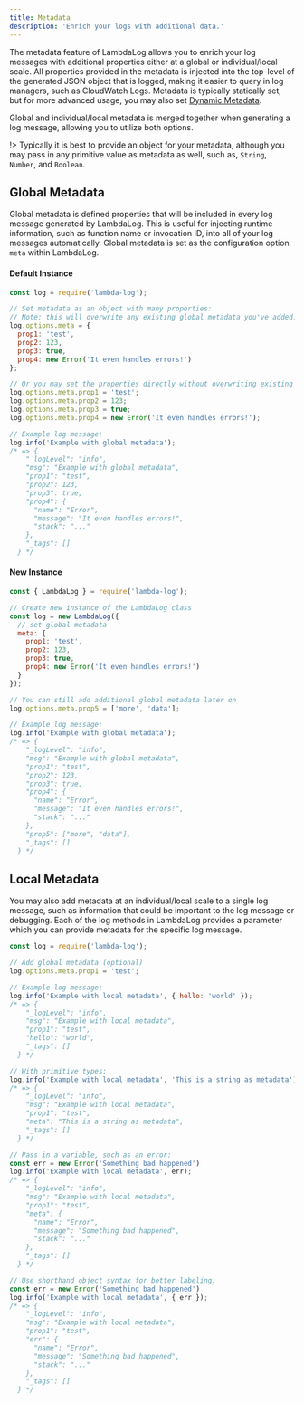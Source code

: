 ```yaml
---
title: Metadata
description: 'Enrich your logs with additional data.'
---
```


The metadata feature of LambdaLog allows you to enrich your log messages with additional properties either at a global or individual/local scale. All properties provided in the metadata is injected into the top-level of the generated JSON object that is logged, making it easier to query in log managers, such as CloudWatch Logs. Metadata is typically statically set, but for more advanced usage, you may also set [Dynamic Metadata](/docs/[v]/dynamic-metadata).

Global and individual/local metadata is merged together when generating a log message, allowing you to utilize both options.

!> Typically it is best to provide an object for your metadata, although you may pass in any primitive value as metadata as well, such as, `String`, `Number`, and `Boolean`.

## Global Metadata
Global metadata is defined properties that will be included in every log message generated by LambdaLog. This is useful for injecting runtime information, such as function name or invocation ID, into all of your log messages automatically. Global metadata is set as the configuration option `meta` within LambdaLog.

<!--tabs-->
#### Default Instance
```js
const log = require('lambda-log');

// Set metadata as an object with many properties:
// Note: this will overwrite any existing global metadata you've added.
log.options.meta = {
  prop1: 'test',
  prop2: 123,
  prop3: true,
  prop4: new Error('It even handles errors!')
};

// Or you may set the properties directly without overwriting existing global metadata:
log.options.meta.prop1 = 'test';
log.options.meta.prop2 = 123;
log.options.meta.prop3 = true;
log.options.meta.prop4 = new Error('It even handles errors!');

// Example log message:
log.info('Example with global metadata');
/* => {
    "_logLevel": "info",
    "msg": "Example with global metadata",
    "prop1": "test",
    "prop2": 123,
    "prop3": true,
    "prop4": {
      "name": "Error",
      "message": "It even handles errors!",
      "stack": "..."
    },
    "_tags": []
  } */
```

#### New Instance
```js
const { LambdaLog } = require('lambda-log');

// Create new instance of the LambdaLog class
const log = new LambdaLog({
  // set global metadata
  meta: {
    prop1: 'test',
    prop2: 123,
    prop3: true,
    prop4: new Error('It even handles errors!')
  }
});

// You can still add additional global metadata later on
log.options.meta.prop5 = ['more', 'data'];

// Example log message:
log.info('Example with global metadata');
/* => {
    "_logLevel": "info",
    "msg": "Example with global metadata",
    "prop1": "test",
    "prop2": 123,
    "prop3": true,
    "prop4": {
      "name": "Error",
      "message": "It even handles errors!",
      "stack": "..."
    },
    "prop5": ["more", "data"],
    "_tags": []
  } */
```
<!--/tabs-->

## Local Metadata
You may also add metadata at an individual/local scale to a single log message, such as information that could be important to the log message or debugging. Each of the log methods in LambdaLog provides a parameter which you can provide metadata for the specific log message.

```js
const log = require('lambda-log');

// Add global metadata (optional)
log.options.meta.prop1 = 'test';

// Example log message:
log.info('Example with local metadata', { hello: 'world' });
/* => {
    "_logLevel": "info",
    "msg": "Example with local metadata",
    "prop1": "test",
    "hello": "world",
    "_tags": []
  } */

// With primitive types:
log.info('Example with local metadata', 'This is a string as metadata');
/* => {
    "_logLevel": "info",
    "msg": "Example with local metadata",
    "prop1": "test",
    "meta": "This is a string as metadata",
    "_tags": []
  } */

// Pass in a variable, such as an error:
const err = new Error('Something bad happened')
log.info('Example with local metadata', err);
/* => {
    "_logLevel": "info",
    "msg": "Example with local metadata",
    "prop1": "test",
    "meta": {
      "name": "Error",
      "message": "Something bad happened",
      "stack": "..."
    },
    "_tags": []
  } */

// Use shorthand object syntax for better labeling:
const err = new Error('Something bad happened')
log.info('Example with local metadata', { err });
/* => {
    "_logLevel": "info",
    "msg": "Example with local metadata",
    "prop1": "test",
    "err": {
      "name": "Error",
      "message": "Something bad happened",
      "stack": "..."
    },
    "_tags": []
  } */
```
